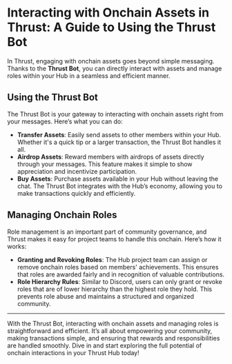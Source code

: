 # Interacting with Onchain Assets in Thrust: A Guide to Using the Thrust Bot

In Thrust, engaging with onchain assets goes beyond simple messaging. Thanks to the **Thrust Bot**, you can directly interact with assets and manage roles within your Hub in a seamless and efficient manner.

## Using the Thrust Bot

The Thrust Bot is your gateway to interacting with onchain assets right from your messages. Here’s what you can do:

- **Transfer Assets**: Easily send assets to other members within your Hub. Whether it's a quick tip or a larger transaction, the Thrust Bot handles it all.
- **Airdrop Assets**: Reward members with airdrops of assets directly through your messages. This feature makes it simple to show appreciation and incentivize participation.
- **Buy Assets**: Purchase assets available in your Hub without leaving the chat. The Thrust Bot integrates with the Hub’s economy, allowing you to make transactions quickly and efficiently.

## Managing Onchain Roles

Role management is an important part of community governance, and Thrust makes it easy for project teams to handle this onchain. Here’s how it works:

- **Granting and Revoking Roles**: The Hub project team can assign or remove onchain roles based on members' achievements. This ensures that roles are awarded fairly and in recognition of valuable contributions.
- **Role Hierarchy Rules**: Similar to Discord, users can only grant or revoke roles that are of lower hierarchy than the highest role they hold. This prevents role abuse and maintains a structured and organized community.

---

With the Thrust Bot, interacting with onchain assets and managing roles is straightforward and efficient. It’s all about empowering your community, making transactions simple, and ensuring that rewards and responsibilities are handled smoothly. Dive in and start exploring the full potential of onchain interactions in your Thrust Hub today!
